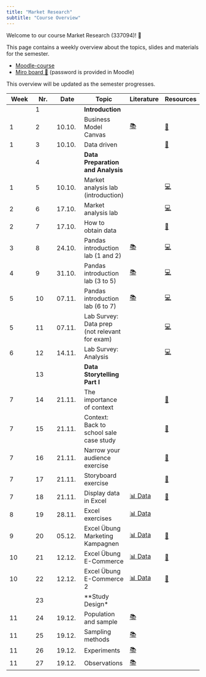 ```yaml
---
title: "Market Research"
subtitle: "Course Overview"
---
```


Welcome to our course Market Research (337094)! 👋  

This page contains a weekly overview about the topics, slides and materials for the semester.

- [Moodle-course](https://moodle.hdm-stuttgart.de/course/view.php?id=2464#section-0)
- [Miro board 📝](https://miro.com/app/board/uXjVNair5iM=/) (password is provided in Moodle)


:::{.callout-note}
This overview will be updated as the semester progresses.
:::

|	Week	|	Nr.	|	Date	|	Topic	|	Literature	|		Resources		|	
|	---	|	---	|	---	|	---	|	---	|		---		|	
|		|	1	|		|	**Introduction**	|		|				|	
|	1	|	2	|	10.10.	|	Business Model Canvas	|	[📚](https://www.strategyzer.com/library/the-business-model-canvas)	|		[📑](https://docs.google.com/presentation/d/1QVuajnvWqzBT9qnm2moNr5pVvH6G8LXmez8LOsA6lYc/export/pdf)		|	
|	1	|	3	|	10.10.	|	Data driven	|		|		[📑](https://docs.google.com/presentation/d/1AfzqhjEAfJ5X4Q8YC9GK14jEBfdDXEIRmXonriwYHNY/export/pdf)		|	
|		|	4	|		|	**Data Preparation and Analysis**	|		|				|	
|	1	|	5	|	10.10.	|	Market analysis lab (introduction)	|		|		[💻](https://kirenz.github.io/lab-market-analysis)		|	
|	2	|	6	|	17.10.	|	Market analysis lab 	|		|		[💻](https://kirenz.github.io/lab-market-analysis)		|	
|	2	|	7	|	17.10.	|	How to obtain data	|		|		[📑](https://docs.google.com/presentation/d/1zldRDAOqmjoJmY_D4-ZkWfhwaklt-UfAPKH4G5kmFVY/export/pdf)		|	
|	3	|	8	|	24.10.	|	Pandas introduction lab (1 and 2)	|	[📚](https://pandas.pydata.org/docs/)	|		[💻](https://kirenz.github.io/lab-pandas-intro)		|	
|	4	|	9	|	31.10.	|	Pandas introduction lab (3 to 5)	|	[📚](https://pandas.pydata.org/docs/)	|		[💻](https://kirenz.github.io/lab-pandas-intro)		|	
|	5	|	10	|	07.11.	|	Pandas introduction lab (6 to 7)	|	[📚](https://pandas.pydata.org/docs/)	|		[💻](https://kirenz.github.io/lab-pandas-intro)		|	
|	5	|	11	|	07.11.	|	Lab Survey: Data prep (not relevant for exam)	|		|		[💻](https://kirenz.github.io/lab-survey)		|	
|	6	|	12	|	14.11.	|	Lab Survey: Analysis	|		|		[💻](https://kirenz.github.io/lab-survey)		|	
|		|	13	|		|	**Data Storytelling Part I**	|		|				|	
|	7	|	14	|	21.11.	|	The importance of context	|		|		[📑](https://docs.google.com/presentation/d/1XXsxfPoo2kCCnR8FZ6Bs4CGpfx81_vck-VY2C7meEOM/export/pdf)		|	
|	7	|	15	|	21.11.	|	Context: Back to school sale case study	|		|		[📑](https://docs.google.com/presentation/d/1_jGHyu0aKsQk7jxOmHgscreCrfcqrp9WbQdtWyg087o/export/pdf)		|	
|	7	|	16	|	21.11.	|	Narrow your audience exercise	|		|		[📝](https://docs.google.com/document/d/1Eu21TCIM0Lx6LiybPG-15ikk0gkRaqbCQNtcl3fAfGQ/edit?usp=sharing)		|	
|	7	|	17	|	21.11.	|	Storyboard exercise	|		|		[📝](https://docs.google.com/document/d/1WeLzE85YfM-F9-vAIhEbeJHkuHsN3xtovzIokB93BRU/edit?usp=sharing)		|	
|	7	|	18	|	21.11.	|	Display data in Excel	|	[📊 Data](https://docs.google.com/spreadsheets/d/1DqBYgHGRhbORrw6FOLQPhv8ukm0TgM4C_HzzCXEgckw/edit?usp=sharing)	|		[📑](https://docs.google.com/presentation/d/12R3bTZvhj4drvjdQDjgUqk9a0LdAeUSZtELQIkt2ewM/export/pdf)		|	
|	8	|	19	|	28.11.	|	Excel exercises	|	[📊 Data](https://docs.google.com/spreadsheets/d/1DqBYgHGRhbORrw6FOLQPhv8ukm0TgM4C_HzzCXEgckw/edit?usp=sharing)	|				|	
|	9	|	20	|	05.12.	|	Excel Übung Marketing Kampagnen	|	[📊 Data](https://docs.google.com/spreadsheets/d/1FDUDpOJSeg1n54PYXDVnBPQC66V1GZ9yeEEUT5TVwA8/edit?usp=sharing)	|		[📑](https://docs.google.com/presentation/d/149CFjlTAYFwX6_H2Dsc4SVtZC4tGg2AJl5Am-4fkhUQ/export/pdf)		|	
|	10	|	21	|	12.12.	|	Excel Übung E-Commerce	|	[📊 Data](https://docs.google.com/spreadsheets/d/1F4vu0e8mFmN0QZvZXhpFoFutBZNLWbj-Zzakdr0D-6w/edit?usp=sharing)	|		[📑](https://docs.google.com/presentation/d/17LSCPejdBgcJCFYx5QCOVmgFBakTg3twhHoTRHQR2s4/export/pdf)		|	
|	10	|	22	|	12.12.	|	Excel Übung E-Commerce 2	|	[📊 Data](https://docs.google.com/spreadsheets/d/1yE24B62VUdMMOsJYOIg5N3ZxXXm0h9mdmBftO7_gEV8/edit?usp=sharing)	|		[📑](https://docs.google.com/presentation/d/17cg9Fh2sY3ZFNzsy0NRgVpFhF6myQAF5yBmgyamB6TY/export/pdf)		|	
|		|	23	|		|	**Study Design*	|		|				|	
|	11	|	24	|	19.12.	|	Population and sample	|	[📚](https://openintro-ims.netlify.app/data-design.html#data-design)	|	<!--	[📑](https://docs.google.com/presentation/d/1QPdxp5sFumf9zee-WypsuzSkY7n_hvkhFsdJkRF3-pw/export/pdf)	-->	|	
|	11	|	25	|	19.12.	|	Sampling methods	|	[📚](https://openintro-ims.netlify.app/data-design.html#sampling-principles-strategies)	|	<!--	[📑](https://docs.google.com/presentation/d/1Rby9NR9F8pu1xHka0Xt1vvbH-oDRfrFC-bwb49IbhA8/export/pdf)	-->	|	
|	11	|	26	|	19.12.	|	Experiments	|	[📚](https://openintro-ims.netlify.app/data-design.html#experiments)	|	<!--	[📑](https://docs.google.com/presentation/d/1FTNBLYBCId2qsL1sMJf3qgBtaFH3hpbUm8lPck5BaTQ/export/pdf)	-->	|	
|	11	|	27	|	19.12.	|	Observations	|	[📚](https://openintro-ims.netlify.app/data-design.html#observational-studies)	|	<!--	[📑](https://docs.google.com/presentation/d/1Oz5T_nuO1UFcjbliFmsEQWxG1dKJHDPPNWDeTvukxbE/export/pdf)	-->	|	